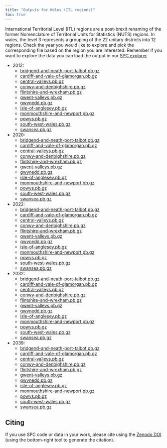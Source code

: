 ```yaml
---
title: "Outputs for Wales (ITL regions)"
toc: true
---
```


International Territorial Level (ITL) regions are a post-brexit renaming of the former Nomenclature of Territorial Units for Statistics (NUTS) regions. In wales, the level 3 represents a grouping of the 22 unitary districts into 12 regions. Check the year you would like to explore and pick the corresponding file based on the region you are interested. Remember if you want to explore the data you can load the output in our [SPC explorer](https://alan-turing-institute.github.io/uatk-spc/app/)

- 2012:
  - [bridgend-and-neath-port-talbot.pb.gz](https://ramp0storage.blob.core.windows.net/spc-output/v2.1/Wales/2012/bridgend-and-neath-port-talbot.pb.gz)
  - [cardiff-and-vale-of-glamorgan.pb.gz](https://ramp0storage.blob.core.windows.net/spc-output/v2.1/Wales/2012/cardiff-and-vale-of-glamorgan.pb.gz)
  - [central-valleys.pb.gz](https://ramp0storage.blob.core.windows.net/spc-output/v2.1/Wales/2012/central-valleys.pb.gz)
  - [conwy-and-denbighshire.pb.gz](https://ramp0storage.blob.core.windows.net/spc-output/v2.1/Wales/2012/conwy-and-denbighshire.pb.gz)
  - [flintshire-and-wrexham.pb.gz](https://ramp0storage.blob.core.windows.net/spc-output/v2.1/Wales/2012/flintshire-and-wrexham.pb.gz)
  - [gwent-valleys.pb.gz](https://ramp0storage.blob.core.windows.net/spc-output/v2.1/Wales/2012/gwent-valleys.pb.gz)
  - [gwynedd.pb.gz](https://ramp0storage.blob.core.windows.net/spc-output/v2.1/Wales/2012/gwynedd.pb.gz)
  - [isle-of-anglesey.pb.gz](https://ramp0storage.blob.core.windows.net/spc-output/v2.1/Wales/2012/isle-of-anglesey.pb.gz)
  - [monmouthshire-and-newport.pb.gz](https://ramp0storage.blob.core.windows.net/spc-output/v2.1/Wales/2012/monmouthshire-and-newport.pb.gz)
  - [powys.pb.gz](https://ramp0storage.blob.core.windows.net/spc-output/v2.1/Wales/2012/powys.pb.gz)
  - [south-west-wales.pb.gz](https://ramp0storage.blob.core.windows.net/spc-output/v2.1/Wales/2012/south-west-wales.pb.gz)
  - [swansea.pb.gz](https://ramp0storage.blob.core.windows.net/spc-output/v2.1/Wales/2012/swansea.pb.gz)

- 2020:
  - [bridgend-and-neath-port-talbot.pb.gz](https://ramp0storage.blob.core.windows.net/spc-output/v2.1/Wales/2020/bridgend-and-neath-port-talbot.pb.gz)
  - [cardiff-and-vale-of-glamorgan.pb.gz](https://ramp0storage.blob.core.windows.net/spc-output/v2.1/Wales/2020/cardiff-and-vale-of-glamorgan.pb.gz)
  - [central-valleys.pb.gz](https://ramp0storage.blob.core.windows.net/spc-output/v2.1/Wales/2020/central-valleys.pb.gz)
  - [conwy-and-denbighshire.pb.gz](https://ramp0storage.blob.core.windows.net/spc-output/v2.1/Wales/2020/conwy-and-denbighshire.pb.gz)
  - [flintshire-and-wrexham.pb.gz](https://ramp0storage.blob.core.windows.net/spc-output/v2.1/Wales/2020/flintshire-and-wrexham.pb.gz)
  - [gwent-valleys.pb.gz](https://ramp0storage.blob.core.windows.net/spc-output/v2.1/Wales/2020/gwent-valleys.pb.gz)
  - [gwynedd.pb.gz](https://ramp0storage.blob.core.windows.net/spc-output/v2.1/Wales/2020/gwynedd.pb.gz)
  - [isle-of-anglesey.pb.gz](https://ramp0storage.blob.core.windows.net/spc-output/v2.1/Wales/2020/isle-of-anglesey.pb.gz)
  - [monmouthshire-and-newport.pb.gz](https://ramp0storage.blob.core.windows.net/spc-output/v2.1/Wales/2020/monmouthshire-and-newport.pb.gz)
  - [powys.pb.gz](https://ramp0storage.blob.core.windows.net/spc-output/v2.1/Wales/2020/powys.pb.gz)
  - [south-west-wales.pb.gz](https://ramp0storage.blob.core.windows.net/spc-output/v2.1/Wales/2020/south-west-wales.pb.gz)
  - [swansea.pb.gz](https://ramp0storage.blob.core.windows.net/spc-output/v2.1/Wales/2020/swansea.pb.gz)

- 2022:
  - [bridgend-and-neath-port-talbot.pb.gz](https://ramp0storage.blob.core.windows.net/spc-output/v2.1/Wales/2022/bridgend-and-neath-port-talbot.pb.gz)
  - [cardiff-and-vale-of-glamorgan.pb.gz](https://ramp0storage.blob.core.windows.net/spc-output/v2.1/Wales/2022/cardiff-and-vale-of-glamorgan.pb.gz)
  - [central-valleys.pb.gz](https://ramp0storage.blob.core.windows.net/spc-output/v2.1/Wales/2022/central-valleys.pb.gz)
  - [conwy-and-denbighshire.pb.gz](https://ramp0storage.blob.core.windows.net/spc-output/v2.1/Wales/2022/conwy-and-denbighshire.pb.gz)
  - [flintshire-and-wrexham.pb.gz](https://ramp0storage.blob.core.windows.net/spc-output/v2.1/Wales/2022/flintshire-and-wrexham.pb.gz)
  - [gwent-valleys.pb.gz](https://ramp0storage.blob.core.windows.net/spc-output/v2.1/Wales/2022/gwent-valleys.pb.gz)
  - [gwynedd.pb.gz](https://ramp0storage.blob.core.windows.net/spc-output/v2.1/Wales/2022/gwynedd.pb.gz)
  - [isle-of-anglesey.pb.gz](https://ramp0storage.blob.core.windows.net/spc-output/v2.1/Wales/2022/isle-of-anglesey.pb.gz)
  - [monmouthshire-and-newport.pb.gz](https://ramp0storage.blob.core.windows.net/spc-output/v2.1/Wales/2022/monmouthshire-and-newport.pb.gz)
  - [powys.pb.gz](https://ramp0storage.blob.core.windows.net/spc-output/v2.1/Wales/2022/powys.pb.gz)
  - [south-west-wales.pb.gz](https://ramp0storage.blob.core.windows.net/spc-output/v2.1/Wales/2022/south-west-wales.pb.gz)
  - [swansea.pb.gz](https://ramp0storage.blob.core.windows.net/spc-output/v2.1/Wales/2022/swansea.pb.gz)

- 2032:
  - [bridgend-and-neath-port-talbot.pb.gz](https://ramp0storage.blob.core.windows.net/spc-output/v2.1/Wales/2032/bridgend-and-neath-port-talbot.pb.gz)
  - [cardiff-and-vale-of-glamorgan.pb.gz](https://ramp0storage.blob.core.windows.net/spc-output/v2.1/Wales/2032/cardiff-and-vale-of-glamorgan.pb.gz)
  - [central-valleys.pb.gz](https://ramp0storage.blob.core.windows.net/spc-output/v2.1/Wales/2032/central-valleys.pb.gz)
  - [conwy-and-denbighshire.pb.gz](https://ramp0storage.blob.core.windows.net/spc-output/v2.1/Wales/2032/conwy-and-denbighshire.pb.gz)
  - [flintshire-and-wrexham.pb.gz](https://ramp0storage.blob.core.windows.net/spc-output/v2.1/Wales/2032/flintshire-and-wrexham.pb.gz)
  - [gwent-valleys.pb.gz](https://ramp0storage.blob.core.windows.net/spc-output/v2.1/Wales/2032/gwent-valleys.pb.gz)
  - [gwynedd.pb.gz](https://ramp0storage.blob.core.windows.net/spc-output/v2.1/Wales/2032/gwynedd.pb.gz)
  - [isle-of-anglesey.pb.gz](https://ramp0storage.blob.core.windows.net/spc-output/v2.1/Wales/2032/isle-of-anglesey.pb.gz)
  - [monmouthshire-and-newport.pb.gz](https://ramp0storage.blob.core.windows.net/spc-output/v2.1/Wales/2032/monmouthshire-and-newport.pb.gz)
  - [powys.pb.gz](https://ramp0storage.blob.core.windows.net/spc-output/v2.1/Wales/2032/powys.pb.gz)
  - [south-west-wales.pb.gz](https://ramp0storage.blob.core.windows.net/spc-output/v2.1/Wales/2032/south-west-wales.pb.gz)
  - [swansea.pb.gz](https://ramp0storage.blob.core.windows.net/spc-output/v2.1/Wales/2032/swansea.pb.gz)

- 2039:
  - [bridgend-and-neath-port-talbot.pb.gz](https://ramp0storage.blob.core.windows.net/spc-output/v2.1/Wales/2039/bridgend-and-neath-port-talbot.pb.gz)
  - [cardiff-and-vale-of-glamorgan.pb.gz](https://ramp0storage.blob.core.windows.net/spc-output/v2.1/Wales/2039/cardiff-and-vale-of-glamorgan.pb.gz)
  - [central-valleys.pb.gz](https://ramp0storage.blob.core.windows.net/spc-output/v2.1/Wales/2039/central-valleys.pb.gz)
  - [conwy-and-denbighshire.pb.gz](https://ramp0storage.blob.core.windows.net/spc-output/v2.1/Wales/2039/conwy-and-denbighshire.pb.gz)
  - [flintshire-and-wrexham.pb.gz](https://ramp0storage.blob.core.windows.net/spc-output/v2.1/Wales/2039/flintshire-and-wrexham.pb.gz)
  - [gwent-valleys.pb.gz](https://ramp0storage.blob.core.windows.net/spc-output/v2.1/Wales/2039/gwent-valleys.pb.gz)
  - [gwynedd.pb.gz](https://ramp0storage.blob.core.windows.net/spc-output/v2.1/Wales/2039/gwynedd.pb.gz)
  - [isle-of-anglesey.pb.gz](https://ramp0storage.blob.core.windows.net/spc-output/v2.1/Wales/2039/isle-of-anglesey.pb.gz)
  - [monmouthshire-and-newport.pb.gz](https://ramp0storage.blob.core.windows.net/spc-output/v2.1/Wales/2039/monmouthshire-and-newport.pb.gz)
  - [powys.pb.gz](https://ramp0storage.blob.core.windows.net/spc-output/v2.1/Wales/2039/powys.pb.gz)
  - [south-west-wales.pb.gz](https://ramp0storage.blob.core.windows.net/spc-output/v2.1/Wales/2039/south-west-wales.pb.gz)
  - [swansea.pb.gz](https://ramp0storage.blob.core.windows.net/spc-output/v2.1/Wales/2039/swansea.pb.gz)

## Citing

If you use SPC code or data in your work, please cite using the [Zenodo
DOI](https://zenodo.org/badge/latestdoi/479038905) (using the bottom-right tool
to generate the citation).